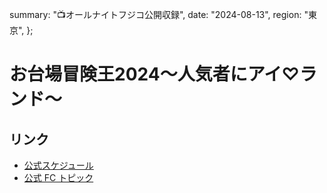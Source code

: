   summary: "📺オールナイトフジコ公開収録",
  date: "2024-08-13",
  region: "東京",
};

# お台場冒険王2024～人気者にアイ♡ランド～

## リンク

* [公式スケジュール](https://takanenonadeshiko.jp/events/event/お台場冒険王2024～人気者にアイ♡ランド～/)
* [公式 FC トピック](https://takanekofc.com/topics/public/_/34ro17j62egbudz3.html)

